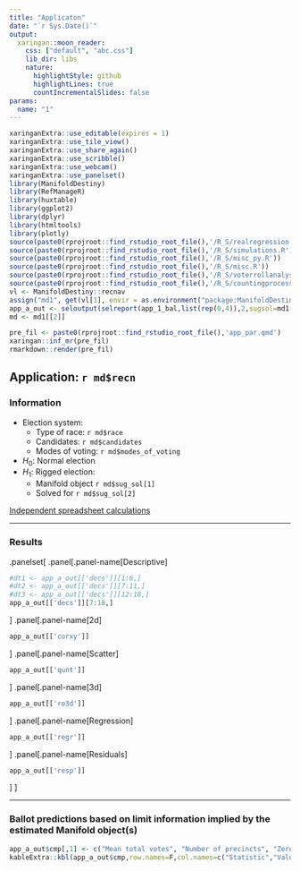 ```yaml
---
title: "Applicaton"
date: "`r Sys.Date()`"
output:
  xaringan::moon_reader:
    css: ["default", "abc.css"]
    lib_dir: libs
    nature:
      highlightStyle: github
      highlightLines: true
      countIncrementalSlides: false
params:
  name: "1"
---
```


```r
xaringanExtra::use_editable(expires = 1)
xaringanExtra::use_tile_view()
xaringanExtra::use_share_again()
xaringanExtra::use_scribble()
xaringanExtra::use_webcam()
xaringanExtra::use_panelset()
library(ManifoldDestiny)
library(RefManageR)
library(huxtable)
library(ggplot2)
library(dplyr)
library(htmltools)
library(plotly)
source(paste0(rprojroot::find_rstudio_root_file(),'/R_S/realregression.R'))
source(paste0(rprojroot::find_rstudio_root_file(),'/R_S/simulations.R'))
source(paste0(rprojroot::find_rstudio_root_file(),'/R_S/misc_py.R'))
source(paste0(rprojroot::find_rstudio_root_file(),'/R_S/misc.R'))
source(paste0(rprojroot::find_rstudio_root_file(),'/R_S/voterrollanalysis.R'))
source(paste0(rprojroot::find_rstudio_root_file(),'/R_S/countingprocess.R'))
vl <- ManifoldDestiny::recnav
assign("md1", get(vl[1], envir = as.environment("package:ManifoldDestiny")))
app_a_out <- seloutput(selreport(app_1_bal,list(rep(0,4)),2,sugsol=md1[[2]]$sug_sol))
md <- md1[[2]]
```


```r
pre_fil <- paste0(rprojroot::find_rstudio_root_file(),'app_par.qmd')
xaringan::inf_mr(pre_fil)
rmarkdown::render(pre_fil) 
```




## Application: `r md$recn`

### Information
- Election system:
  - Type of race: `r md$race` 
  - Candidates: `r md$candidates` 
  - Modes of voting: `r md$modes_of_voting` 

- $H_0:$ Normal election 
- $H_1:$ Rigged election: 
  - Manifold object `r md$sug_sol[1]`
  - Solved for `r md$sug_sol[2]`

[Independent spreadsheet calculations](`r md$sht`)


---

### Results

.panelset[
.panel[.panel-name[Descriptive]
```r
#dt1 <- app_a_out[['decs']][1:6,]
#dt2 <- app_a_out[['decs']][7:11,]
#dt3 <- app_a_out[['decs']][12:18,]
app_a_out[['decs']][7:18,]
```
]
.panel[.panel-name[2d]
```r
app_a_out[['corxy']]
```
]
.panel[.panel-name[Scatter]
```r
app_a_out[['qunt']]
```
]
.panel[.panel-name[3d]
```r
app_a_out[['ro3d']]
```
]
.panel[.panel-name[Regression]
```r
app_a_out[['regr']]
```
]
.panel[.panel-name[Residuals]
```r
app_a_out[['resp']]
```
]
]

---

### Ballot predictions based on limit information implied by the estimated Manifold object(s)

```r
app_a_out$cmp[,1] <- c("Mean total votes", "Number of precincts", "Zero prediction error", "In percentage", "Mean", "Standard Deviation", "Max ballot error", "1+/- prediction error", "2+/- prediction error", "2+/- prediction error", "Percentage within +/-3")
kableExtra::kbl(app_a_out$cmp,row.names=F,col.names=c("Statistic","Value"),digits=2) %>% kableExtra::kable_paper(full_width = F) 
```


